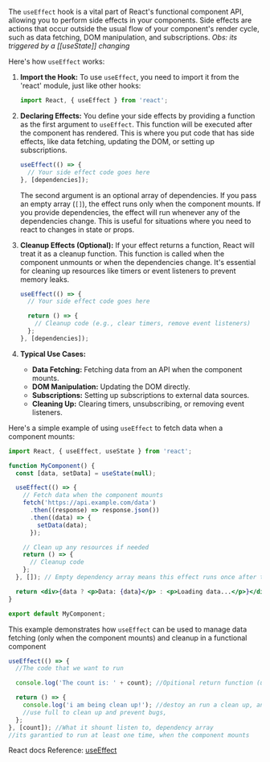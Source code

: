 The `useEffect` hook is a vital part of React's functional component API, allowing you to perform side effects in your
components. Side effects are actions that occur outside the usual flow of your component's render cycle, such as data
fetching, DOM manipulation, and subscriptions. _Obs: its triggered by a [[useState]] changing_

Here's how `useEffect` works:

1. **Import the Hook:** To use `useEffect`, you need to import it from the 'react' module, just like other hooks:

   ```jsx
   import React, { useEffect } from 'react';
   ```

2. **Declaring Effects:** You define your side effects by providing a function as the first argument to `useEffect`.
   This function will be executed after the component has rendered. This is where you put code that has side effects,
   like data fetching, updating the DOM, or setting up subscriptions.

   ```jsx
   useEffect(() => {
     // Your side effect code goes here
   }, [dependencies]);
   ```

   The second argument is an optional array of dependencies. If you pass an empty array (`[]`), the effect runs only
   when the component mounts. If you provide dependencies, the effect will run whenever any of the dependencies change.
   This is useful for situations where you need to react to changes in state or props.

3. **Cleanup Effects (Optional):** If your effect returns a function, React will treat it as a cleanup function. This
   function is called when the component unmounts or when the dependencies change. It's essential for cleaning up
   resources like timers or event listeners to prevent memory leaks.

   ```jsx
   useEffect(() => {
     // Your side effect code goes here

     return () => {
       // Cleanup code (e.g., clear timers, remove event listeners)
     };
   }, [dependencies]);
   ```

4. **Typical Use Cases:**
   - **Data Fetching:** Fetching data from an API when the component mounts.
   - **DOM Manipulation:** Updating the DOM directly.
   - **Subscriptions:** Setting up subscriptions to external data sources.
   - **Cleaning Up:** Clearing timers, unsubscribing, or removing event listeners.

Here's a simple example of using `useEffect` to fetch data when a component mounts:

```jsx
import React, { useEffect, useState } from 'react';

function MyComponent() {
  const [data, setData] = useState(null);

  useEffect(() => {
    // Fetch data when the component mounts
    fetch('https://api.example.com/data')
      .then((response) => response.json())
      .then((data) => {
        setData(data);
      });

    // Clean up any resources if needed
    return () => {
      // Cleanup code
    };
  }, []); // Empty dependency array means this effect runs once after the initial render

  return <div>{data ? <p>Data: {data}</p> : <p>Loading data...</p>}</div>;
}

export default MyComponent;
```

This example demonstrates how `useEffect` can be used to manage data fetching (only when the component mounts) and
cleanup in a functional component

```jsx
useEffect(() => {
  //The code that we want to run

  console.log('The count is: ' + count); //Opitional return function (used as a clean up function as a lifecycle)

  return () => {
    console.log('i am being clean up!'); //destoy an run a clean up, and the next time run with the new value
    //use full to clean up and prevent bugs,
  };
}, [count]); //What it shount listen to, dependency array
//its garantied to run at least one time, when the component mounts
```

React docs Reference: [useEffect](https://react.dev/reference/react/useEffect)

